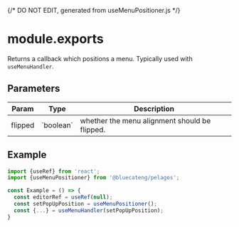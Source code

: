 {/* DO NOT EDIT, generated from useMenuPositioner.js */}


<Meta title="hooks/module.exports" />

# module.exports

Returns a callback which positions a menu. Typically used with `useMenuHandler`.

## Parameters

<table>
	<thead>
		<tr>
			<th>Param</th>
			<th>Type</th>
			<th>Description</th>
		</tr>
	</thead>
	<tbody>
		<tr>
			<td>flipped</td>
			<td>`boolean`</td>
			<td>whether the menu alignment should be flipped.</td>
		</tr>
	</tbody>
</table>

## Example

```js
import {useRef} from 'react';
import {useMenuPositioner} from '@bluecateng/pelagos';

const Example = () => {
  const editorRef = useRef(null);
  const setPopUpPosition = useMenuPositioner();
  const {...} = useMenuHandler(setPopUpPosition);
}
```
